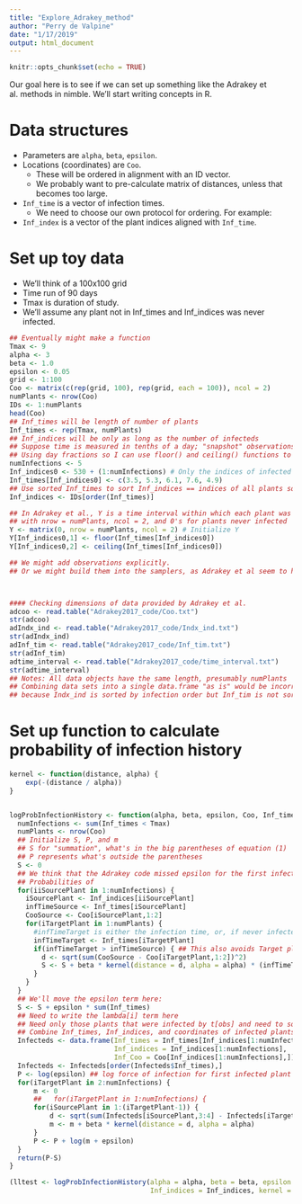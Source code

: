 ```yaml
---
title: "Explore_Adrakey_method"
author: "Perry de Valpine"
date: "1/17/2019"
output: html_document
---
```


```r
knitr::opts_chunk$set(echo = TRUE)
```

Our goal here is to see if we can set up something like the Adrakey et al. methods in nimble.  We'll start writing concepts in R.

# Data structures

- Parameters are `alpha`, `beta`, `epsilon`.
- Locations (coordinates) are `Coo`.
    - These will be ordered in alignment with an ID vector.
    - We probably want to pre-calculate matrix of distances, unless that becomes too large.
- `Inf_time` is a vector of infection times.
    - We need to choose our own protocol for ordering.  For example:
- `Inf_index` is a vector of the plant indices aligned with `Inf_time`.

# Set up toy data

- We'll think of a 100x100 grid
- Time run of 90 days
- Tmax is duration of study.
- We'll assume any plant not in Inf_times and Inf_indices was never infected. 
```r
## Eventually might make a function
Tmax <- 9
alpha <- 3
beta <- 1.0
epsilon <- 0.05
grid <- 1:100
Coo <- matrix(c(rep(grid, 100), rep(grid, each = 100)), ncol = 2)
numPlants <- nrow(Coo)
IDs <- 1:numPlants
head(Coo)
## Inf_times will be length of number of plants
Inf_times <- rep(Tmax, numPlants)
## Inf_indices will be only as long as the number of infecteds
## Suppose time is measured in tenths of a day; "snapshot" observations that generate Y are taken every day
## Using day fractions so I can use floor() and ceiling() functions to easily generate time intervals Y from Inf_times
numInfections <- 5
Inf_indices0 <- 530 + (1:numInfections) # Only the indices of infected plants
Inf_times[Inf_indices0] <- c(3.5, 5.3, 6.1, 7.6, 4.9)
## Use sorted Inf_times to sort Inf_indices == indices of all plants sorted by time of infection
Inf_indices <- IDs[order(Inf_times)]

## In Adrakey et al., Y is a time interval within which each plant was infected, 
## with nrow = numPlants, ncol = 2, and 0's for plants never infected
Y <- matrix(0, nrow = numPlants, ncol = 2) # Initialize Y
Y[Inf_indices0,1] <- floor(Inf_times[Inf_indices0])
Y[Inf_indices0,2] <- ceiling(Inf_times[Inf_indices0])

## We might add observations explicitly.
## Or we might build them into the samplers, as Adrakey et al seem to have done.



#### Checking dimensions of data provided by Adrakey et al.
adcoo <- read.table("Adrakey2017_code/Coo.txt")
str(adcoo)
adIndx_ind <- read.table("Adrakey2017_code/Indx_ind.txt")
str(adIndx_ind)
adInf_tim <- read.table("Adrakey2017_code/Inf_tim.txt")
str(adInf_tim)
adtime_interval <- read.table("Adrakey2017_code/time_interval.txt")
str(adtime_interval)
## Notes: All data objects have the same length, presumably numPlants
## Combining data sets into a single data.frame "as is" would be incorrect,
## because Indx_ind is sorted by infection order but Inf_tim is not sorted

```

# Set up function to calculate probability of infection history
```r
kernel <- function(distance, alpha) {
    exp(-(distance / alpha))
}


logProbInfectionHistory <- function(alpha, beta, epsilon, Coo, Inf_times, Inf_indices, kernel, Tmax) {
  numInfections <- sum(Inf_times < Tmax)
  numPlants <- nrow(Coo)
  ## Initialize S, P, and m
  ## S for "summation", what's in the big parentheses of equation (1)
  ## P represents what's outside the parentheses
  S <- 0
  ## We think that the Adrakey code missed epsilon for the first infected plant
  ## Probabilities of 
  for(iiSourcePlant in 1:numInfections) {
    iSourcePlant <- Inf_indices[iiSourcePlant]
    infTimeSource <- Inf_times[iSourcePlant]
    CooSource <- Coo[iSourcePlant,1:2]
    for(iTargetPlant in 1:numPlants) {
      #infTimeTarget is either the infection time, or, if never infected, Tmax.
      infTimeTarget <- Inf_times[iTargetPlant]
      if(infTimeTarget > infTimeSource) { ## This also avoids Target plant being same as Source
        d <- sqrt(sum(CooSource - Coo[iTargetPlant,1:2])^2)
        S <- S + beta * kernel(distance = d, alpha = alpha) * (infTimeTarget - infTimeSource)
      }
    }
  }
  ## We'll move the epsilon term here:
  S <- S + epsilon * sum(Inf_times)
  ## Need to write the lambda[i] term here
  ## Need only those plants that were infected by t[obs] and need to sort them by infection time
  ## Combine Inf_times, Inf_indices, and coordinates of infected plants into a data.frame to keep track of plant indices after sorting
  Infecteds <- data.frame(Inf_times = Inf_times[Inf_indices[1:numInfections]], 
                          Inf_indices = Inf_indices[1:numInfections],
                          Inf_Coo = Coo[Inf_indices[1:numInfections],]) 
  Infecteds <- Infecteds[order(Infecteds$Inf_times),]
  P <- log(epsilon) ## log force of infection for first infected plant
  for(iTargetPlant in 2:numInfections) {
      m <- 0
      ##   for(iTargetPlant in 1:numInfections) {
      for(iSourcePlant in 1:(iTargetPlant-1)) {
          d <- sqrt(sum(Infecteds[iSourcePlant,3:4] - Infecteds[iTargetPlant,3:4])^2) 
          m <- m + beta * kernel(distance = d, alpha = alpha)
      }
      P <- P + log(m + epsilon)
  }
  return(P-S)
}

(lltest <- logProbInfectionHistory(alpha = alpha, beta = beta, epsilon = epsilon, Coo = Coo, Inf_times = Inf_times, 
                                   Inf_indices = Inf_indices, kernel = kernel, Tmax = Tmax))


```

